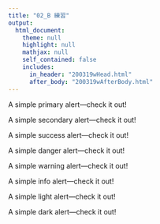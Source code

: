 ```yaml
---
title: "02_B 練習"
output: 
  html_document:
    theme: null
    highlight: null
    mathjax: null
    self_contained: false
    includes:
      in_header: "200319wHead.html"
      after_body: "200319wAfterBody.html"
---
```


<div class="alert alert-primary" role="alert">
  A simple primary alert—check it out!
</div>
<div class="alert alert-secondary" role="alert">
  A simple secondary alert—check it out!
</div>
<div class="alert alert-success" role="alert">
  A simple success alert—check it out!
</div>
<div class="alert alert-danger" role="alert">
  A simple danger alert—check it out!
</div>
<div class="alert alert-warning" role="alert">
  A simple warning alert—check it out!
</div>
<div class="alert alert-info" role="alert">
  A simple info alert—check it out!
</div>
<div class="alert alert-light" role="alert">
  A simple light alert—check it out!
</div>
<div class="alert alert-dark" role="alert">
  A simple dark alert—check it out!
</div>